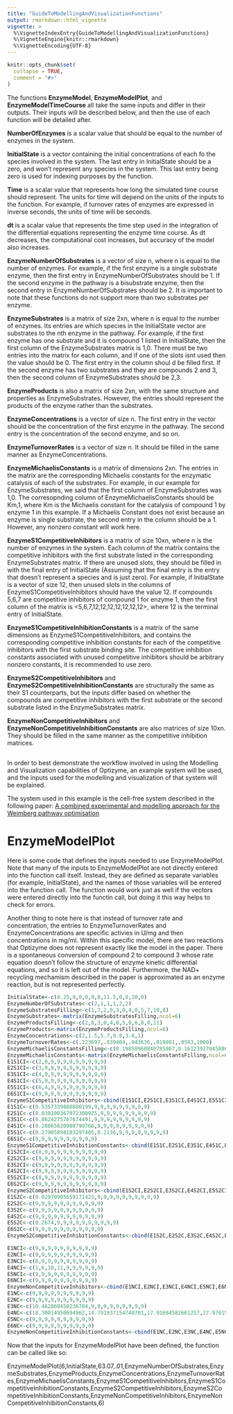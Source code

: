 ```yaml
---
title: "GuideToModellingAndVisualizationFunctions"
output: rmarkdown::html_vignette
vignette: >
  %\VignetteIndexEntry{GuideToModellingAndVisualizationFunctions}
  %\VignetteEngine{knitr::rmarkdown}
  %\VignetteEncoding{UTF-8}
---
```


```r
knitr::opts_chunk$set(
  collapse = TRUE,
  comment = "#>"
)
```

The functions **EnzymeModel**, **EnzymeModelPlot**, and **EnzymeModelTimeCourse** all take the same inputs and differ in their outputs. Their inputs will be described below, and then the use of each function will be detailed after. 

**NumberOfEnzymes** is a scalar value that should be equal to the number of enzymes in the system. 

**InitialState** is a vector containing the initial concentrations of each fo the species involved in the system. The last entry in InitialState should be a zero, and won't represent any species in the system. This last entry being zero is used for indexing purposes by the function. 

**Time** is a scalar value that represents how long the simulated time course should represent. The units for time will depend on the units of the inputs to the function. For example, if turnover rates of enzymes are expressed in inverse seconds, the units of time will be seconds.

**dt** is a scalar value that represents the time step used in the integration of the differential equations representing the enzyme time course. As dt decreases, the computational cost increases, but accuracy of the model also increases.

**EnzymeNumberOfSubstrates** is a vector of size n, where n is equal to the number of enzymes. For example, if the first enzyme is a single substrate enzyme, then the first entry in EnzymeNumberOfSubstrates should be 1. If the second enzyme in the pathway is a bisubstrate enzyme, then the second entry in EnzymeNumberOfSubstrates should be 2. It is important to note that these functions do not support more than two substrates per enzyme. 

**EnzymeSubstrates** is a matrix of size 2xn, where n is equal to the number of enzymes. Its entries are which species in the InitialState vector are substrates to the nth enzyme in the pathway. For example, if the first enzyme has one substrate and it is compound 1 listed in InitialState, then the first column of the EnzymeSubstrates matrix is 1,0. There must be two entries into the matrix for each column, and if one of the slots isnt used then the value should be 0. The first entry in the column shoul d be filled first. If the second enzyme has two substrates and they are compounds 2 and 3, then the second column of EnzymeSubstrates should be 2,3. 

**EnzymeProducts** is also a matrix of size 2xn, with the same structure and properties as EnzymeSubstrates. However, the entries should represent the products of the enzyme rather than the substrates. 

**EnzymeConcentrations** is a vector of size n. The first entry in the vector should be the concentration of the first enzyme in the pathway. The second entry is the concentration of the second enzyme, and so on. 

**EnzymeTurnoverRates** is a vector of size n. It should be filled in the same manner as EnzymeConcentrations. 

**EnzymeMichaelisConstants** is a matrix of dimensions 2xn. The entries in the matrix are the corresponding Michaelis constants for the enzymatic catalysis of each of the substrates. For example, in our example for EnzymeSubstrates, we said that the first column of EnzymeSubstrates was 1,0. The corresopnding column of EnzymeMichaelisConstants should be Km,1, where Km is the Michaelis constant for the catalysis of compound 1 by enzyme 1 in this example. If a Michaelis Constant does not exist because an enzyme is single substrate, the second entry in the column should be a 1. However, any nonzero constant will work here.  

**EnzymeS1CompetitiveInhibitors** is a matrix of size 10xn, where n is the number of enzymes in the system. Each column of the matrix contains the competitive inhibitors with the first substrate listed in the corresponding EnzymeSubstrates matrix. If there are unused slots, they should be filled in with the final entry of InitialState (Assuming that the final entry is the entry that doesn't represent a species and is just zero). For example, if InitialState is a vector of size 12, then unused slots in the columns of EnzymeS1CompetitiveInhibitors should have the value 12. If compounds 5,6,7 are competitive inhibitors of compound 1 for enzyme 1, then the first column of the matrix is <5,6,7,12,12,12,12,12,12,12>, where 12 is the terminal entry of InitialState. 

**EnzymeS1CompetitiveInhibitionConstants** is a matrix of the same dimensions as EnzymeS1CompetitiveInhibitors, and contains the corresponding competitive inhibition constants for each of the competitive inhibitors with the first substrate binding site. The competitive inhibition constants associated with unused competitive inhibitors should be arbitrary nonzero constants, it is recommended to use zero. 

**EnzymeS2CompetitiveInhibitors** and **EnzymeS2CompetitiveInhibitionConstants** are structurally the same as their S1 counterparts, but the inputs differ based on whether the compounds are competitive inhibitors with the first substrate or the second substrate listed in the EnzymeSubstrates matrix. 

**EnzymeNonCompetitiveInhibitors** and **EnzymeNonCompetitiveInhibitionConstants**
are also matrices of size 10xn. They should be filled in the same manner as the competitive inhibition matrices. 

##

In order to best demonstrate the workflow involved in using the Modelling and Visualization capabilities of Optizyme, an example system will be used, and the inputs used for the modelling and visualization of that system will be explained.

The system used in this example is the cell-free system described in the following paper: [A combined experimental and modelling approach for the Weimberg pathway optimisation](https://www.nature.com/articles/s41467-020-14830-y)

##

# EnzymeModelPlot

Here is some code that defines the inputs needed to use EnzymeModelPlot. Note that many of the inputs to EnzymeModelPlot are not directly entered into the function call itself. Instead, they are defined as separate variables (for example, InitialState), and the names of those variables will be entered into the function call. The function would work just as well if the vectors were entered directly into the functin call, but doing it this way helps to check for errors.

Another thing to note here is that instead of turnover rate and concentration, the entries to EnzymeTurnoverRates and EnzymeConcentrations are specific activies in U/mg and then concentrations in mg/ml. Within this specific model, there are two reactions that Optizyme does not represent exactly like the model in the paper. There is a spontaneous conversion of compound 2 to compound 3 whose rate equation doesn't follow the structure of enzyme kinetic differential equations, and so it is left out of the model. Furthermore, the NAD+ recycling mechamism described in the paper is approximated as an enzyme reaction, but is not represented perfectly.

```r
InitialState<-c(4.25,0,0,0,0,0,11.5,0,0,10,0)
EnzymeNumberOfSubstrates<-c(2,1,1,1,2,2)
EnzymeSubstratesFilling<-c(1,7,2,0,3,0,4,0,5,7,10,8)
EnzymeSubstrates<-matrix(EnzymeSubstratesFilling,ncol=6)
EnzymeProductsFilling<-c(2,8,3,0,4,0,5,0,6,8,0,11)
EnzymeProducts<-matrix(EnzymeProductsFilling,ncol=6)
EnzymeConcentrations<-c(2,1.5,5.7,9.8,3.6,1)
EnzymeTurnoverRates<-c(.123697,.839404,.043636,.019801,.0583,1000)
EnzymeMichaelisConstantsFilling<-c(0.19850960840785867,0.16123927045886804,0.4452685845967363,1,0.7939547312720485,1,0.20765619156952056,1,0.021750105300746496,0.5962856010942978,10,10)
EnzymeMichaelisConstants<-matrix(EnzymeMichaelisConstantsFilling,ncol=6,nrow=2)
E1S1CI<-c(2,9,9,9,9,9,9,9,9,9,9)
E2S1CI<-c(3,9,9,9,9,9,9,9,9,9,9)
E3S1CI<-c(4,9,9,9,9,9,9,9,9,9,9)
E4S1CI<-c(5,9,9,9,9,9,9,9,9,9,9)
E5S1CI<-c(6,4,9,9,9,9,9,9,9,9,9)
E6S1CI<-c(9,9,9,9,9,9,9,9,9,9,9)
EnzymeS1CompetitiveInhibitors<-cbind(E1S1CI,E2S1CI,E3S1CI,E4S1CI,E5S1CI,E6S1CI)
E1S1C<-c(0.5357339888880199,9,9,9,9,9,9,9,9,9)
E2S1C<-c(0.038100367072300925,9,9,9,9,9,9,9,9,9)
E3S1C<-c(0.8624275767674491,9,9,9,9,9,9,9,9,9)
E4S1C<-c(0.28865820908799766,9,9,9,9,9,9,9,9,9)
E5S1C<-c(0.27905898103297405,0.2136,9,9,9,9,9,9,9,9)
E6S1C<-c(9,9,9,9,9,9,9,9,9,9)
EnzymeS1CompetitiveInhibitionConstants<-cbind(E1S1C,E2S1C,E3S1C,E4S1C,E5S1C,E6S1C)
E1S2CI<-c(8,9,9,9,9,9,9,9,9,9,9)
E2S2CI<-c(9,9,9,9,9,9,9,9,9,9,9)
E3S2CI<-c(9,9,9,9,9,9,9,9,9,9,9)
E4S2CI<-c(9,9,9,9,9,9,9,9,9,9,9)
E5S2CI<-c(8,9,9,9,9,9,9,9,9,9,9)
E6S2CI<-c(9,9,9,9,9,9,9,9,9,9,9)
EnzymeS2CompetitiveInhibitors<-cbind(E1S2CI,E2S2CI,E3S2CI,E4S2CI,E5S2CI,E6S2CI)
E1S2C<-c(0.02970905659171423,9,9,9,9,9,9,9,9,9,9)
E2S2C<-c(9,9,9,9,9,9,9,9,9,9,9)
E3S2C<-c(9,9,9,9,9,9,9,9,9,9,9)
E4S2C<-c(9,9,9,9,9,9,9,9,9,9,9)
E5S2C<-c(0.2674,9,9,9,9,9,9,9,9,9,9)
E6S2C<-c(9,9,9,9,9,9,9,9,9,9,9)
EnzymeS2CompetitiveInhibitionConstants<-cbind(E1S2C,E2S2C,E3S2C,E4S2C,E5S2C,E6S2C)

E1NCI<-c(9,9,9,9,9,9,9,9,9,9)
E2NCI<-c(9,9,9,9,9,9,9,9,9,9)
E3NCI<-c(8,9,9,9,9,9,9,9,9,9)
E4NCI<-c(1,6,10,11,9,9,9,9,9,9)
E5NCI<-c(9,9,9,9,9,9,9,9,9,9)
E6NCI<-c(9,9,9,9,9,9,9,9,9,9)
EnzymeNonCompetitiveInhibitors<-cbind(E1NCI,E2NCI,E3NCI,E4NCI,E5NCI,E6NCI)
E1NC<-c(9,9,9,9,9,9,9,9,9,9)
E2NC<-c(9,9,9,9,9,9,9,9,9,9)
E3NC<-c(10.462860450236784,9,9,9,9,9,9,9,9,9)
E4NC<-c(18.30014950694962,14.791937154740701,17.91684582661257,27.97615617816409,9,9,9,9,9,9)
E5NC<-c(9,9,9,9,9,9,9,9,9,9)
E6NC<-c(9,9,9,9,9,9,9,9,9,9)
EnzymeNonCompetitiveInhibitionConstants<-cbind(E1NC,E2NC,E3NC,E4NC,E5NC,E6NC)
```

Now that the inputs for EnzymeModelPlot have been defined, the function can be called like so:

EnzymeModelPlot(6,InitialState,63.07,.01,EnzymeNumberOfSubstrates,EnzymeSubstrates,EnzymeProducts,EnzymeConcentrations,EnzymeTurnoverRates,EnzymeMichaelisConstants,EnzymeS1CompetitiveInhibitors,EnzymeS1CompetitiveInhibitionConstants,EnzymeS2CompetitiveInhibitors,EnzymeS2CompetitiveInhibitionConstants,EnzymeNonCompetitiveInhibitors,EnzymeNonCompetitiveInhibitionConstants,6)


